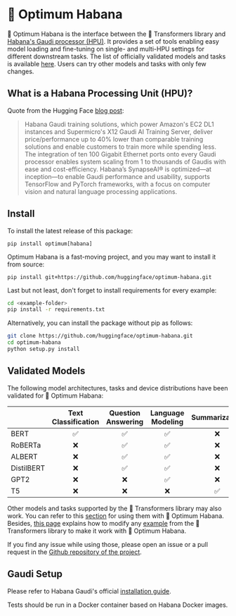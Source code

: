 <!---
Copyright 2022 The HuggingFace Team. All rights reserved.

Licensed under the Apache License, Version 2.0 (the "License");
you may not use this file except in compliance with the License.
You may obtain a copy of the License at

    http://www.apache.org/licenses/LICENSE-2.0

Unless required by applicable law or agreed to in writing, software
distributed under the License is distributed on an "AS IS" BASIS,
WITHOUT WARRANTIES OR CONDITIONS OF ANY KIND, either express or implied.
See the License for the specific language governing permissions and
limitations under the License.
-->


# 🤗 Optimum Habana

🤗 Optimum Habana is the interface between the 🤗 Transformers library and [Habana's Gaudi processor (HPU)](https://docs.habana.ai/en/latest/index.html). It provides a set of tools enabling easy model loading and fine-tuning on single- and multi-HPU settings for different downstream tasks.
The list of officially validated models and tasks is available [here](validated-models). Users can try other models and tasks with only few changes.

## What is a Habana Processing Unit (HPU)?

Quote from the Hugging Face [blog post](https://huggingface.co/blog/habana):

> Habana Gaudi training solutions, which power Amazon's EC2 DL1 instances and Supermicro's X12 Gaudi AI Training Server, deliver price/performance up to 40% lower than comparable training solutions and enable customers to train more while spending less. The integration of ten 100 Gigabit Ethernet ports onto every Gaudi processor enables system scaling from 1 to thousands of Gaudis with ease and cost-efficiency. Habana’s SynapseAI® is optimized—at inception—to enable Gaudi performance and usability, supports TensorFlow and PyTorch frameworks, with a focus on computer vision and natural language processing applications.


## Install
To install the latest release of this package:

```
pip install optimum[habana]
```

Optimum Habana is a fast-moving project, and you may want to install it from source:

```
pip install git+https://github.com/huggingface/optimum-habana.git
```

Last but not least, don't forget to install requirements for every example:

```bash
cd <example-folder>
pip install -r requirements.txt
```

<Tip>

Alternatively, you can install the package without pip as follows:
```bash
git clone https://github.com/huggingface/optimum-habana.git
cd optimum-habana
python setup.py install
```

</Tip>


## Validated Models

The following model architectures, tasks and device distributions have been validated for 🤗 Optimum Habana:

|            | Text Classification | Question Answering | Language Modeling  | Summarization      | Translation        | Single Card        | Multi Card         |
|------------|:-------------------:|:------------------:|:------------------:|:------------------:|:------------------:|:------------------:|:------------------:|
| BERT       | ✅                  | ✅                 | ✅                 | ❌                 | ❌                 | ✅                 | ✅                 |
| RoBERTa    | ❌                  | ✅                 | ✅                 | ❌                 | ❌                 | ✅                 | ✅                 |
| ALBERT     | ❌                  | ✅                 | ✅                 | ❌                 | ❌                 | ✅                 | ✅                 |
| DistilBERT | ❌                  | ✅                 | ✅                 | ❌                 | ❌                 | ✅                 | ✅                 |
| GPT2       | ❌                  | ❌                 | ✅                 | ❌                 | ❌                 | ✅                 | ✅                 |
| T5         | ❌                  | ❌                 | ❌                 | ✅                 | ✅                 | ✅                 | ✅                 |

Other models and tasks supported by the 🤗 Transformers library may also work. You can refer to this [section](quickstart) for using them with 🤗 Optimum Habana. Besides, [this page](https://github.com/huggingface/optimum-habana/tree/main/examples) explains how to modify any [example](https://github.com/huggingface/transformers/tree/main/examples/pytorch) from the 🤗 Transformers library to make it work with 🤗 Optimum Habana.

If you find any issue while using those, please open an issue or a pull request in the [Github repository of the project](https://github.com/huggingface/optimum-habana).


## Gaudi Setup

Please refer to Habana Gaudi's official [installation guide](https://docs.habana.ai/en/latest/Installation_Guide/index.html).

<Tip>

Tests should be run in a Docker container based on Habana Docker images.

</Tip>
